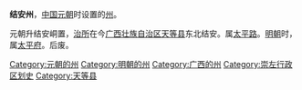 '''结安州'''，[[中国|中国]][[元朝|元朝]]时设置的[[州|州]]。

元朝升结安峒置，[[治所|治所]]在今[[广西壮族自治区|广西壮族自治区]][[天等县|天等县]]东北结安。属[[太平路_(广西)|太平路]]。[[明朝|明朝]]时，属[[太平府_(广西省)|太平府]]。后废。 

{{广西行政区划小作品}}
{{DEFAULTSORT:J}}
[[Category:元朝的州|Category:元朝的州]]
[[Category:明朝的州|Category:明朝的州]]
[[Category:广西的州|Category:广西的州]]
[[Category:崇左行政区划史|Category:崇左行政区划史]]
[[Category:天等县|Category:天等县]]